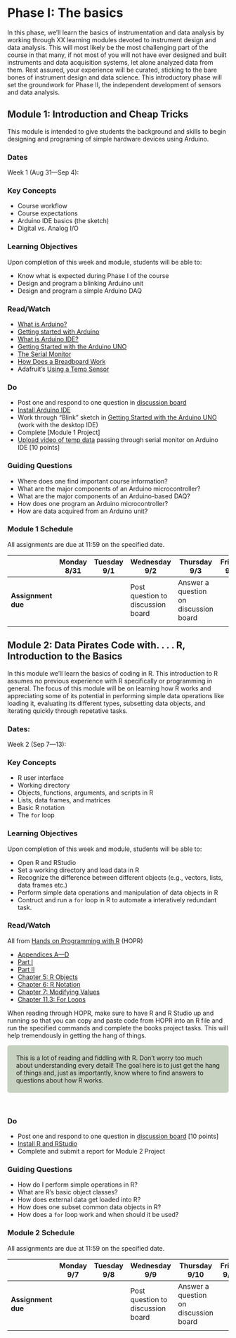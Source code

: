 <style>
div.green { background-color:#c7d1c0; border-radius: 5px; padding: 20px;}
</style>



# Phase I: The basics

In this phase, we'll learn the basics of instrumentation and data analysis by working through XX learning modules devoted to instrument design and data analysis. This will most likely be the most challenging part of the course in that many, if not most of you will not have ever designed and built instruments and data acquisition systems, let alone analyzed data from them. Rest assured, your experience will be curated, sticking to the bare bones of instrument design and data science. This introductory phase will set the groundwork for Phase II, the independent development of sensors and data analysis.

## Module 1: Introduction and Cheap Tricks

This module is intended to give students the background and skills to begin designing and programing of simple hardware devices using Arduino.

### Dates 
Week 1 (Aug 31—Sep 4):

### Key Concepts
  + Course workflow
  + Course expectations
  + Arduino IDE basics (the sketch)
  + Digital vs. Analog I/O
  
### Learning Objectives

Upon completion of this week and module, students will be able to:

  + Know what is expected during Phase I of the course
  + Design and program a blinking Arduino unit
  + Design and program a simple Arduino DAQ

### Read/Watch 

  + [What is Arduino?](https://www.arduino.cc/en/Guide/Introduction)
  + [Getting started with Arduino](https://www.arduino.cc/en/Guide)
  + [What is Arduino IDE?](https://www.arduino.cc/en/Guide/Environment)
  + [Getting Started with the Arduino UNO](https://www.arduino.cc/en/Guide/ArduinoUno)
  + [The Serial Monitor](https://learn.adafruit.com/adafruit-arduino-lesson-5-the-serial-monitor/the-serial-monitor)
  + [How Does a Breadboard Work](https://www.sciencebuddies.org/science-fair-projects/references/how-to-use-a-breadboard)
  + Adafruit's [Using a Temp Sensor](https://learn.adafruit.com/tmp36-temperature-sensor/using-a-temp-sensor)


### Do

  + Post one and respond to one question in [discussion board](https://github.com/orgs/bcorgbio/teams/biol-3140)
  + [Install Arduino IDE](https://www.arduino.cc/en/Guide)
  + Work through "Blink" sketch in [Getting Started with the Arduino UNO](https://www.arduino.cc/en/Guide/ArduinoUno) (work with the desktop IDE)
  + Complete [Module 1 Project]
  + [Upload video of temp data](https://forms.gle/gRHLVdGKh4bsF3Md7) passing through serial monitor on Arduino IDE [10 points]


### Guiding Questions

  + Where does one find important course information?
  + What are the major components of an Arduino microcontroller?
  + What are the major components of an Arduino-based DAQ? 
  + How does one program an Arduino microcontroller?
  + How are data acquired from an Arduino unit?

### Module 1 Schedule

All assignments are due at 11:59 on the specified date.

 || Monday <br> 8/31 |  Tuesday <br>9/1    | Wednesday<br>  9/2 | Thursday <br> 9/3 | Friday <br> 9/4 |Saturday<br> 9/5 | Sunday<br> 9/6
|--------|-------- |--------|-------- |--------|--------|--------|--------    
**Assignment due** | | | Post question to discussion board | Answer a question on discussion board  | | | Upload temp video
||||||||


## Module 2: Data Pirates Code with. . . . R, Introduction to the Basics

In this module we'll learn the basics of coding in R. This introduction to R assumes no previous experience with R specifically or programming in general. The focus of this module will be on learning how R works and appreciating some of its potential in performing simple data operations like loading it, evaluating its different types, subsetting data objects, and iterating quickly through repetative tasks. 

### Dates: 
Week 2 (Sep 7—13):

### Key Concepts
  + R user interface
  + Working directory
  + Objects, functions, arguments, and scripts in R
  + Lists, data frames, and matrices
  + Basic R notation
  + The `for` loop
  
### Learning Objectives

Upon completion of this week and module, students will be able to:

  + Open R and RStudio
  + Set a working directory and load data in R
  + Recognize the difference between different objects (e.g., vectors, lists, data frames etc.)
  + Perform simple data operations and manipulation of data objects in R
  + Contruct and run a `for` loop in R to automate a interatively redundant task.
 
### Read/Watch 

All from [Hands on Programming with R](https://rstudio-education.github.io/hopr) (HOPR)

  + [Appendices A—D](https://rstudio-education.github.io/hopr/starting.html) 
  + [Part I](https://rstudio-education.github.io/hopr/project-1-weighted-dice.html)
  + [Part II](https://rstudio-education.github.io/hopr/project-2-playing-cards.html)
  + [Chapter 5: R Objects](https://rstudio-education.github.io/hopr/r-objects.html)
  + [Chapter 6: R Notation](https://rstudio-education.github.io/hopr/r-notation.html)
  + [Chapter 7: Modifying Values](https://rstudio-education.github.io/hopr/modify.html)
  + [Chapter 11.3: For Loops](https://rstudio-education.github.io/hopr/loops.html#for-loops)
 
When reading through HOPR, make sure to have R and R Studio up and running so that you can copy and paste code from HOPR into an R file and run the specified commands and complete the books project tasks. This will help tremendously in getting the hang of things. 

<!-- Add icon library -->
<link rel="stylesheet" href="https://cdnjs.cloudflare.com/ajax/libs/font-awesome/5.14.0/css/all.min.css">

<div class = "green">
<div class="row">
  <div class="col-sm-2"><a class="far fa-sticky-note fa-5x" style="color:#939681"></a> <!-- regular style --></div>
  <div class="col-sm-9">This is a lot of reading and fiddling with R. Don't worry too much about understanding every detail! The goal here is to just get the hang of things and, just as importantly, know where to find answers to questions about how R works.</div>
</div>
</div>
</div>
<br>

### Do

  + Post one and respond to one question in [discussion board](https://github.com/orgs/bcorgbio/teams/biol-3140) [10 points]
  + [Install R and RStudio](https://rstudio-education.github.io/hopr/starting.html#starting)
  + Complete and submit a report for Module 2 Project 


### Guiding Questions

  + How do I perform simple operations in R?
  + What are R's basic object classes?
  + How does external data get loaded into R?
  + How does one subset common data objects in R?
  + How does a `for` loop work and when should it be used?


### Module 2 Schedule

All assignments are due at 11:59 on the specified date.

 || Monday <br> 9/7 |  Tuesday <br>9/8    | Wednesday<br>  9/9 | Thursday <br> 9/10 | Friday <br> 9/11 |Saturday<br> 9/11 | Sunday<br> 9/13
|--------|-------- |--------|-------- |--------|--------|--------|--------    
**Assignment due** | | | Post question to discussion board | Answer a question on discussion board  | | | Submit Module 2 Project Report
||||||||




<!-- #ddply intro -->
<!-- https://seananderson.ca/2014/09/13/dplyr-intro/ -->

<!-- ### Week 3 (Sep 17—11) -->

<!-- ## Week 3 (Sep 14–Sep 18) -->

<!-- ## Week 4 (Sep 21–Sep 25) -->

<!-- ## Week 5 (Sep 28–Oct 2) -->

<!-- ## Week 6 (Oct 5–9) -->

<!-- ## Week 7 (Oct 12–16) -->

<!-- ## Week 8 (Oct 19–23) -->

<!-- ## Week 9 (Oct 26–30) -->

<!-- ## Week 10 (Nov 2–6) -->

<!-- ## Week 11 (Nov 9–13) -->

<!-- ## Week 12 (Nov 16–20) -->

<!-- ## Week 12 (Nov 23–27) -->

<!-- ## Week 13 (Nov 30–Dec 4) -->


<!-- ## Week 14 (Dec 7–Dec 10) -->

<!-- ## Week 15 (Sep 28–Oct 2) -->

